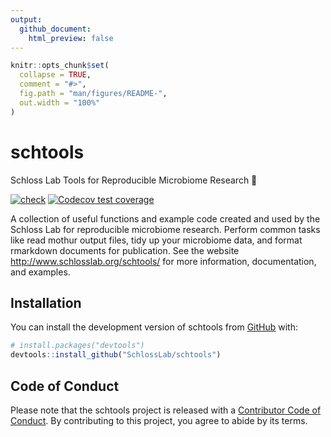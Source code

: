 ```yaml
---
output: 
  github_document:
    html_preview: false
---
```


<!-- README.md is generated from README.Rmd. Please edit that file -->

```r
knitr::opts_chunk$set(
  collapse = TRUE,
  comment = "#>",
  fig.path = "man/figures/README-",
  out.width = "100%"
)
```

# schtools

Schloss Lab Tools for Reproducible Microbiome Research 💩

<!-- badges: start -->
[![check](https://github.com/SchlossLab/schtools/workflows/check/badge.svg)](https://github.com/SchlossLab/schtools/actions)
[![Codecov test coverage](https://codecov.io/gh/SchlossLab/schtools/branch/master/graph/badge.svg)](https://app.codecov.io/gh/SchlossLab/schtools?branch=main)
<!-- badges: end -->

A collection of useful functions and example code created and used by the
Schloss Lab for reproducible microbiome research. Perform common tasks like read
mothur output files, tidy up your microbiome data, and format rmarkdown
documents for publication. See the website <http://www.schlosslab.org/schtools/>
for more information, documentation, and examples.

## Installation

You can install the development version of schtools from [GitHub](https://github.com/SchlossLab) with:

``` r
# install.packages("devtools")
devtools::install_github("SchlossLab/schtools")
```

## Code of Conduct

Please note that the schtools project is released with a [Contributor Code of Conduct](https://contributor-covenant.org/version/2/0/CODE_OF_CONDUCT.html). By contributing to this project, you agree to abide by its terms.

